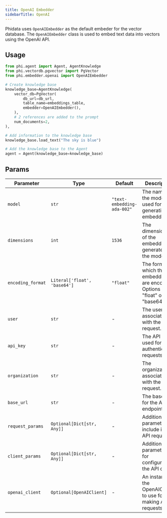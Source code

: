 ```yaml
---
title: OpenAI Embedder
sidebarTitle: OpenAI
---
```


Phidata uses `OpenAIEmbedder` as the default embeder for the vector database. The `OpenAIEmbedder` class is used to embed text data into vectors using the OpenAI API.

## Usage

```python
from phi.agent import Agent, AgentKnowledge
from phi.vectordb.pgvector import PgVector
from phi.embedder.openai import OpenAIEmbedder

# Create knowledge base
knowledge_base=AgentKnowledge(
    vector_db=PgVector(
        db_url=db_url,
        table_name=embeddings_table,
        embedder=OpenAIEmbedder(),
    ),
    # 2 references are added to the prompt
    num_documents=2,
),

# Add information to the knowledge base
knowledge_base.load_text("The sky is blue")

# Add the knowledge base to the Agent
agent = Agent(knowledge_base=knowledge_base)
```

## Params

| Parameter | Type | Default | Description |
|-----------|------|---------|-------------|
| `model` | `str` | `"text-embedding-ada-002"` | The name of the model used for generating embeddings. |
| `dimensions` | `int` | `1536` | The dimensionality of the embeddings generated by the model. |
| `encoding_format` | `Literal['float', 'base64']` | `"float"` | The format in which the embeddings are encoded. Options are "float" or "base64". |
| `user` | `str` | - | The user associated with the API request. |
| `api_key` | `str` | - | The API key used for authenticating requests. |
| `organization` | `str` | - | The organization associated with the API request. |
| `base_url` | `str` | - | The base URL for the API endpoint. |
| `request_params` | `Optional[Dict[str, Any]]` | - | Additional parameters to include in the API request. |
| `client_params` | `Optional[Dict[str, Any]]` | - | Additional parameters for configuring the API client. |
| `openai_client` | `Optional[OpenAIClient]` | - | An instance of the OpenAIClient to use for making API requests. |
